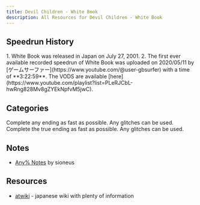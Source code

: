 ```yaml
---
title: Devil Children - White Book
description: All Resources for Devil Children - White Book
---
```



<DocsHero 
    content="Devil Children White Book is the third game of the Devil Children series and a sequel to Black Book and Red Book. This version never got a PS1 version."
    srcUrl={whiteCover}
    alt="Devil Children: White Book Box Cover"
/>

<LinkCard title="Leaderboards" href="https://www.speedrun.com/dcw" description="See all the submitted runs on Speedrun.com"/>


## Speedrun History

<Steps>
1. White Book was released in Japan on July 27, 2001.
2. The first ever available recorded speedrun of White Book was uploaded on 2020/05/11 by [ゲームサーファー](https://www.youtube.com/@user-gbsurfer) with a time of **3:22:59**. The VODS are available [here](https://www.youtube.com/playlist?list=PLeRJCbL-hwRng828Mv8gZYEkNpfvM5jwC).
</Steps>

## Categories
<CardGrid>
    <Card title="Any%">Complete any ending as fast as possible. Any glitches can be used.</Card>
    <Card title="True Ending">Complete the true ending as fast as possible. Any glitches can be used.</Card>
</CardGrid>

## Notes
- [Any% Notes](https://sioneus.me/notes/white-book) by sioneus

## Resources
- [atwiki](https://w.atwiki.jp/devilchildren_w/pages/9.html) - japanese wiki with plenty of information

